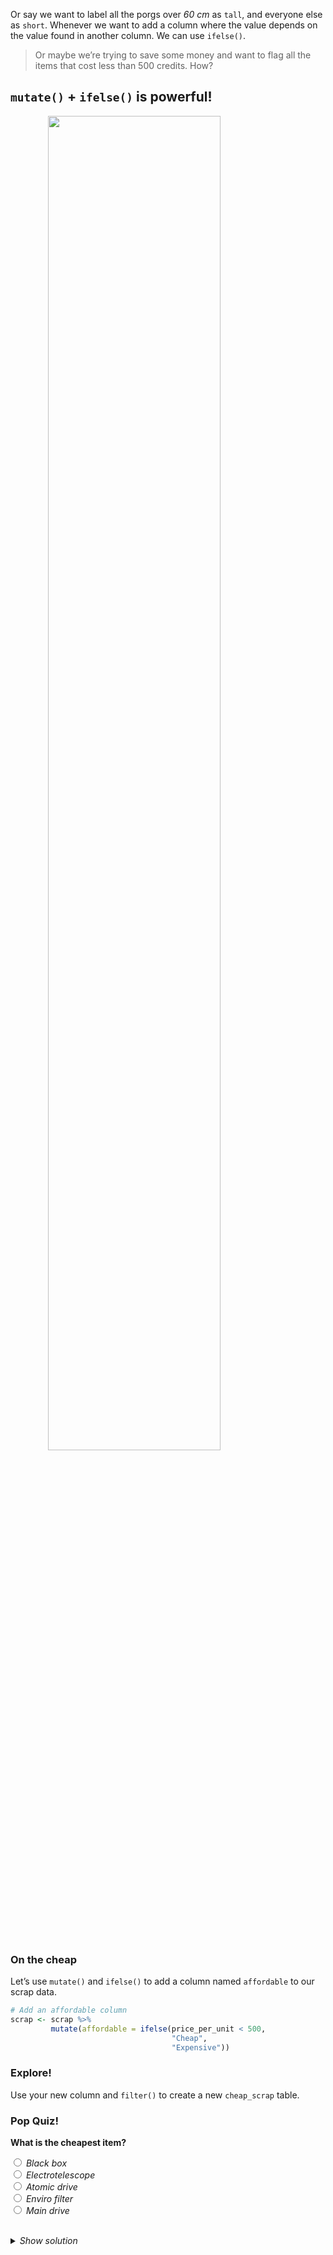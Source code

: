
Or say we want to label all the porgs over _60 cm_ as `tall`, and everyone else as `short`. Whenever we want to add a column where the value depends on the value found in another column. We can use `ifelse()`.

> Or maybe we're trying to save some money and want to flag all the items that cost less than 500 credits. 
> How? 
>

## `mutate()` + `ifelse()` is powerful! {-}

![](../images/yoda_rise_sm.png){style="width: 74%; margin-left: 12%"}

<br>


### On the cheap {-}

Let's use `mutate()` and `ifelse()` to add a column named `affordable` to our scrap data.

```{r ifelse, message=F, warning=F}
# Add an affordable column
scrap <- scrap %>% 
         mutate(affordable = ifelse(price_per_unit < 500, 
                                    "Cheap", 
                                    "Expensive"))
```


<div class="tip">
### <i class="fa fa-user-astronaut" style="color: green;"></i> Explore! {-}

Use your new column and `filter()` to create a new `cheap_scrap` table.
</div>


<div class="quiz">
### Pop Quiz! {-}

__What is the cheapest item?__

<input type="radio" name="cheap"> _Black box_         <br> 
<input type="radio" name="cheap"> _Electrotelescope_  <br> 
<input type="radio" name="cheap"> _Atomic drive_      <br> 
<input type="radio" name="cheap"> _Enviro filter_     <br> 
<input type="radio" name="cheap"> _Main drive_        <br>
<br>

<details>
<summary class = "btn_code">_Show solution_</summary>
<p>
<i class="fa fa-check" aria-hidden="true" style="color: green;"></i> `Black box`  

_You win! _

</p></details></div>

<br>


